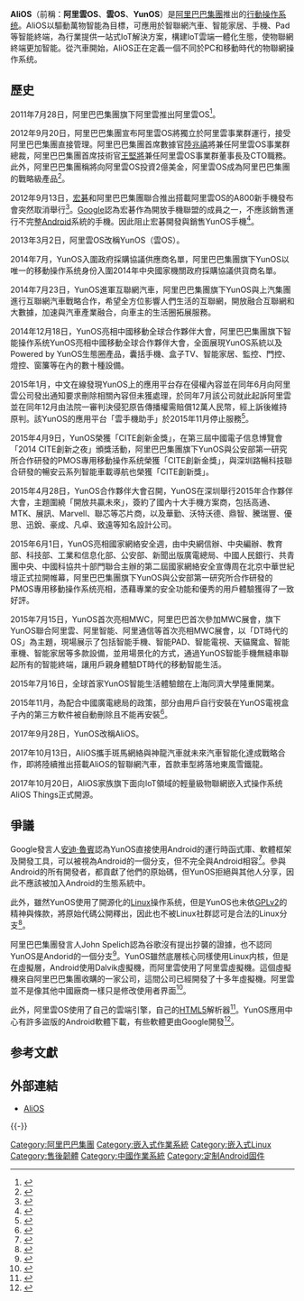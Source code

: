 {{Redirect2|雲OS|百度雲OS|DuerOS}}
{{NoteTA
|G1=IT
|1 = zh-tw:行動; zh-hk:流動; zh-cn:移动;
}}
{{Infobox OS
| name                   = AliOS
| logo                   = AliOS-logo-1.png
| screenshot             = 
| caption                = 
| developer              = [[阿里巴巴集團|阿里巴巴集團]]
| family                 = [[Linux|Linux]]
| working_state          = 運作中
| released               = {{Start date and age|2011|7|28}}
| latest_release_version = 
| latest_release_date    = 
| latest_preview_version = 
| latest_preview_date    = 
| frequently_updated     = 
| marketing_target       = 
| language               = 
| prog_language          = [[C語言|C語言]]
| updatemodel            = 
| package_manager        = 
| supported_platforms    = 
| kernel_type            = [[宏內核|宏內核]]（[[Linux內核|Linux]]）
| userland               = [[GNU核心工具組|GNU]]
| ui                     = 視乎合作夥伴
| license                = [[專有軟件|專有軟件]]
| preceded_by            = 
| succeeded_by           = 
| website                = {{URL|https://www.alios.cn/}}
}}

'''AliOS'''（前稱：'''阿里雲OS'''、'''雲OS'''、'''YunOS'''）是[[阿里巴巴集團|阿里巴巴集團]]推出的[[行動操作系统|行動操作系统]]。AliOS以驅動萬物智能為目標，可應用於智聯網汽車、智能家居、手機、Pad等智能終端，為行業提供一站式IoT解決方案，構建IoT雲端一體化生態，使物聯網終端更加智能。從汽車開始，AliOS正在定義一個不同於PC和移動時代的物聯網操作系统。

== 歷史 ==
2011年7月28日，阿里巴巴集團旗下阿里雲推出阿里雲OS<ref>{{cite web |url=http://it.sohu.com/20110728/n314821803.shtml |title=阿里巴巴发布阿里云OS 推出首款云智能手机W700 |publisher=It.sohu.com |date= |accessdate=2014-03-18 |archive-date=2014-03-18 |archive-url=https://web.archive.org/web/20140318104923/http://it.sohu.com/20110728/n314821803.shtml |dead-url=no }}</ref>。

2012年9月20日，阿里巴巴集團宣布阿里雲OS將獨立於阿里雲事業群運行，接受阿里巴巴集團直接管理。阿里巴巴集團首席數據官[[陸兆禧|陸兆禧]]將兼任阿里雲OS事業群總裁，阿里巴巴集團首席技術官[[王堅將|王堅將]]兼任阿里雲OS事業群董事長及CTO職務。此外，阿里巴巴集團稱將向阿里雲OS投資2億美金，阿里雲OS成為阿里巴巴集團的戰略級產品<ref>{{cite web |url=http://tech.sina.com.cn/i/m/2012-09-20/17157639097.shtml |title=阿里宣布云OS业务独立运行 陆兆禧兼任总裁 |publisher=Tech.sina.com.cn |date= |accessdate=2014-03-18 |archive-date=2014-03-18 |archive-url=https://web.archive.org/web/20140318122649/http://tech.sina.com.cn/i/m/2012-09-20/17157639097.shtml |dead-url=no }}</ref>。

2012年9月13日，[[宏碁|宏碁]]和阿里巴巴集團聯合推出搭載阿里雲OS的A800新手機發布會突然取消舉行<ref>{{cite web |url=http://tech.sina.com.cn/it/2012-09-13/14427614631.shtml |title=宏碁与阿里巴巴意外取消新手机发布会 |publisher=Tech.sina.com.cn |date= |accessdate=2014-03-18 |archive-date=2014-01-08 |archive-url=https://web.archive.org/web/20140108115224/http://tech.sina.com.cn/it/2012-09-13/14427614631.shtml |dead-url=no }}</ref>。[[Google|Google]]認為宏碁作為開放手機聯盟的成員之一，不應該銷售運行不完整[[Android|Android]]系統的手機。因此阻止宏碁開發與銷售YunOS手機<ref>{{cite web |last=Brodkin |first=Jon |url=http://arstechnica.com/gadgets/2012/09/google-blocked-acers-rival-phone-to-prevent-android-fragmentation/?comments=1#comments-bar |title=Google blocked Acer’s rival phone to prevent Android "fragmentation" |publisher=Ars Technica |date= |accessdate=2012-11-17 |archive-date=2012-09-19 |archive-url=https://web.archive.org/web/20120919212936/http://arstechnica.com/gadgets/2012/09/google-blocked-acers-rival-phone-to-prevent-android-fragmentation/?comments=1#comments-bar |dead-url=no }}</ref>。

2013年3月2日，阿里雲OS改稱YunOS（雲OS）。

2014年7月，YunOS入圍政府採購協議供應商名單，阿里巴巴集團旗下YunOS以唯一的移動操作系统身份入圍2014年中央國家機關政府採購協議供貨商名單。

2014年7月23日，YunOS進軍互聯網汽車，阿里巴巴集團旗下YunOS與上汽集團進行互聯網汽車戰略合作，希望全方位影響人們生活的互聯網，開放融合互聯網和大數據，加速與汽車產業融合，向車主的生活圈拓展服務。

2014年12月18日，YunOS亮相中國移動全球合作夥伴大會，阿里巴巴集團旗下智能操作系统YunOS亮相中國移動全球合作夥伴大會，全面展現YunOS系統以及Powered by YunOS生態圈產品，囊括手機、盒子TV、智能家居、監控、門控、燈控、窗簾等在內的數十種設備。

2015年1月，中文在線發現YunOS上的應用平台存在侵權內容並在同年6月向阿里雲公司發出通知要求刪除相關內容但未獲處理，於同年7月該公司就此起訴阿里雲並在同年12月由法院一審判決侵犯原告傳播權需賠償12萬人民幣，經上訴後維持原判。該YunOS的應用平台「雲手機助手」於2015年11月停止服務<ref>{{cite web|url=http://it.people.com.cn/n1/2016/0525/c1009-28376963.html|title=阿里云被判侵权凸显应用商店风险--IT--人民网|first=|last=104144|website=it.people.com.cn|accessdate=2016-05-26|archive-date=2016-05-26|archive-url=https://web.archive.org/web/20160526104036/http://it.people.com.cn/n1/2016/0525/c1009-28376963.html|dead-url=no}}</ref>。

2015年4月9日，YunOS榮獲「CITE創新金獎」，在第三屆中國電子信息博覽會「2014 CITE創新之夜」頒獎活動，阿里巴巴集團旗下YunOS與公安部第一研究所合作研發的PMOS專用移動操作系统榮獲「CITE創新金獎」，與深圳路暢科技聯合研發的暢安云系列智能車載導航也榮獲「CITE創新獎」。

2015年4月28日，YunOS合作夥伴大會召開，YunOS在深圳舉行2015年合作夥伴大會，主題圍繞「開放共贏未來」，簽約了國內十大手機方案商，包括高通、MTK、展訊、Marvell、聯芯等芯片商，以及華勤、沃特沃德、鼎智、騰瑞豐、優思、迅銳、豪成、凡卓、致遠等知名設計公司。

2015年6月1日，YunOS亮相國家網絡安全週，由中央網信辦、中央編辦、教育部、科技部、工業和信息化部、公安部、新聞出版廣電總局、中國人民銀行、共青團中央、中國科協共十部門聯合主辦的第二屆國家網絡安全宣傳周在北京中華世紀壇正式拉開帷幕，阿里巴巴集團旗下YunOS與公安部第一研究所合作研發的PMOS專用移動操作系统亮相，憑藉專業的安全功能和優秀的用戶體驗獲得了一致好評。

2015年7月15日，YunOS首次亮相MWC，阿里巴巴首次參加MWC展會，旗下YunOS聯合阿里雲、阿里智能、阿里通信等首次亮相MWC展會，以「DT時代的OS」為主題，現場展示了包括智能手機、智能PAD、智能電視、天貓魔盒、智能車機、智能家居等多款設備，並用場景化的方式，通過YunOS智能手機無縫串聯起所有的智能終端，讓用戶親身體驗DT時代的移動智能生活。

2015年7月16日，全球首家YunOS智能生活體驗館在上海同濟大學隆重開業。

2015年11月，為配合中國廣電總局的政策，部分由用戶自行安裝在YunOS電視盒子內的第三方軟件被自動刪除且不能再安裝<ref>{{Cite web |url=http://news.chengdu.cn/2015/1117/1742612.shtml 
|title=广电总局再发大招 七成电视盒子被"阉割"
|date=2015-11-17
|work=华西都市报 
|editor=肖凌霄
|accessdate=2022-03-23 |archive-date=2016-06-25 |archive-url=https://web.archive.org/web/20160625074230/http://news.chengdu.cn/2015/1117/1742612.shtml |dead-url=no }}</ref>。

2017年9月28日，YunOS改稱AliOS。

2017年10月13日，AliOS攜手斑馬網絡與神龍汽車就未來汽車智能化達成戰略合作，即將陸續推出搭載AliOS的智聯網汽車，首款車型將落地東風雪鐵龍。

2017年10月20日，AliOS家族旗下面向IoT領域的輕量級物聯網嵌入式操作系统AliOS Things正式開源。

== 爭議 ==
Google發言人[[安迪·魯賓|安迪·魯賓]]認為YunOS直接使用Android的運行時函式庫、軟體框架及開發工具，可以被視為Android的一個分支，但不完全與Android相容<ref>{{cite web |url=https://plus.google.com/u/1/112599748506977857728/posts/H7eC4uaJ12Q |title=We were surprised to read Alibaba Group's chief strategy… |author=Andy Rubin |publisher=Google+ |date= |accessdate=2012-11-17 |deadurl=yes |archiveurl=https://archive.is/20121217152950/https://plus.google.com/u/1/112599748506977857728/posts/H7eC4uaJ12Q |archivedate=2012-12-17 }}</ref>。參與Android的所有開發者，都貢獻了他們的原始碼，但YunOS拒絕與其他人分享，因此不應該被加入Android的生態系統中。

此外，雖然YunOS使用了開源化的[[Linux|Linux]]操作系统，但是YunOS也未依[[GPLv2|GPLv2]]的精神與條款，將原始代碼公開釋出，因此也不被Linux社群認可是合法的Linux分支<ref name="ZDnet">{{cite news|url=http://www.zdnet.com/is-aliyun-os-really-linux-android-a-rip-off-of-both-7000004318/|title=Is Aliyun OS really Linux? Android? A rip-off of both?|publisher=[[ZDnet|ZDnet]]|author=Steven J. Vaughan-Nichols|date=2012-09-16|accessdate=2014-02-28|archive-date=2014-03-03|archive-url=https://web.archive.org/web/20140303225923/http://www.zdnet.com/is-aliyun-os-really-linux-android-a-rip-off-of-both-7000004318/|dead-url=no}}</ref>。

阿里巴巴集團發言人John Spelich認為谷歌沒有提出抄襲的證據，也不認同YunOS是Andorid的一個分支<ref>{{cite web |last=Moyer |first=Edward |url=http://news.cnet.com/8301-1035_3-57513651-94/alibaba-google-just-plain-wrong-about-our-os/ |title=Alibaba: Google just plain wrong about our OS |publisher=CNET News |date=2012-09-15 |accessdate=2012-11-17 |archive-date=2013-11-02 |archive-url=https://web.archive.org/web/20131102164421/http://news.cnet.com/8301-1035_3-57513651-94/alibaba-google-just-plain-wrong-about-our-os/ |dead-url=no }}</ref>。YunOS雖然底層核心同樣使用Linux内核，但是在虛擬層，Android使用Dalvik虛擬機，而阿里雲使用了阿里雲虛擬機。這個虛擬機來自阿里巴巴集團收購的一家公司，這間公司已經開發了十多年虛擬機。阿里雲並不是像其他中國廠商一樣只是修改使用者界面<ref>{{cite web |url=http://cloud.zol.com.cn/248/2487710.html |title=阿里云早就收购虚拟机 对云计算有备而来 |publisher=Cloud.zol.com.cn |date= |accessdate=2014-03-18 |archive-date=2014-03-04 |archive-url=https://web.archive.org/web/20140304024929/http://cloud.zol.com.cn/248/2487710.html |dead-url=no }}</ref>。

此外，阿里雲OS使用了自己的雲端引擎，自己的[[HTML5|HTML5]]解析器<ref>{{cite web |last=Reisinger |first=Don |url=http://news.cnet.com/8301-13506_3-20084745-17/alibaba-os-powered-handset-launching-this-month/ |title=Alibaba OS-powered handset launching this month | The Digital Home |publisher=CNET News |date=2011-07-28 |accessdate=2011-09-07 |archive-date=2012-10-31 |archive-url=https://www.webcitation.org/6BpnVxS0A?url=http://news.cnet.com/8301-13506_3-20084745-17/alibaba-os-powered-handset-launching-this-month/ |dead-url=no }}</ref>。YunOS應用中心有許多盜版的Android軟體下載，有些軟體更由Google開發<ref>{{cite web |last=Brodkin |first=Jon |url=http://arstechnica.com/gadgets/2012/09/pirated-android-apps-featured-prominently-on-aliyun-app-store/ |title=Pirated Android apps featured prominently on Aliyun app store |publisher=Ars Technica |date=2012-09-17 |accessdate=2012-11-17 |archive-date=2012-11-05 |archive-url=https://web.archive.org/web/20121105073354/http://arstechnica.com/gadgets/2012/09/pirated-android-apps-featured-prominently-on-aliyun-app-store/ |dead-url=no }}</ref>。

== 参考文獻 ==
{{Reflist}}

== 外部連結 ==
* {{zh-cn}}[https://www.alios.cn/ AliOS]{{Wayback|url=https://www.alios.cn/ |date=20180427121040 }}

{{-}}
{{阿里巴巴集團}}
{{移動作業系統}}
{{Android}}

[[Category:阿里巴巴集團|Category:阿里巴巴集團]]
[[Category:嵌入式作業系統|Category:嵌入式作業系統]]
[[Category:嵌入式Linux|Category:嵌入式Linux]]
[[Category:售後韌體|Category:售後韌體]]
[[Category:中國作業系統|Category:中國作業系統]]
[[Category:定制Android固件|Category:定制Android固件]]